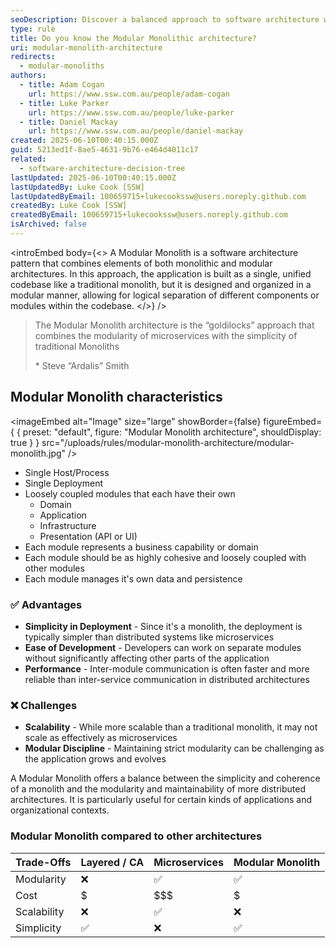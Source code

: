 ```yaml
---
seoDescription: Discover a balanced approach to software architecture with Modular Monoliths, combining simplicity and modularity for scalable and maintainable applications.
type: rule
title: Do you know the Modular Monolithic architecture?
uri: modular-monolith-architecture
redirects:
  - modular-monoliths
authors:
  - title: Adam Cogan
    url: https://www.ssw.com.au/people/adam-cogan
  - title: Luke Parker
    url: https://www.ssw.com.au/people/luke-parker
  - title: Daniel Mackay
    url: https://www.ssw.com.au/people/daniel-mackay
created: 2025-06-10T00:40:15.000Z
guid: 5213ed1f-8ae5-4631-9b76-e464d4011c17
related:
  - software-architecture-decision-tree
lastUpdated: 2025-06-10T00:40:15.000Z
lastUpdatedBy: Luke Cook [SSW]
lastUpdatedByEmail: 100659715+lukecookssw@users.noreply.github.com
createdBy: Luke Cook [SSW]
createdByEmail: 100659715+lukecookssw@users.noreply.github.com
isArchived: false
---
```


<introEmbed
  body={<>
A Modular Monolith is a software architecture pattern that combines elements of both monolithic and modular architectures. In this approach, the application is built as a single, unified codebase like a traditional monolith, but it is designed and organized in a modular manner, allowing for logical separation of different components or modules within the codebase.
  </>}
/>
> The Modular Monolith architecture is the “goldilocks” approach that combines the modularity of microservices with the simplicity of traditional Monoliths
>
> \* Steve “Ardalis” Smith

## Modular Monolith characteristics


<imageEmbed
  alt="Image"
  size="large"
  showBorder={false}
  figureEmbed={ {
    preset: "default",
    figure: "Modular Monolith architecture",
    shouldDisplay: true
  } }
  src="/uploads/rules/modular-monolith-architecture/modular-monolith.jpg"
/>

* Single Host/Process
* Single Deployment
* Loosely coupled modules that each have their own
  * Domain
  * Application
  * Infrastructure
  * Presentation (API or UI)
* Each module represents a business capability or domain
* Each module should be as highly cohesive and loosely coupled with other modules
* Each module manages it's own data and persistence

### ✅ Advantages

* **Simplicity in Deployment** - Since it's a monolith, the deployment is typically simpler than distributed systems like microservices
* **Ease of Development** - Developers can work on separate modules without significantly affecting other parts of the application
* **Performance** - Inter-module communication is often faster and more reliable than inter-service communication in distributed architectures

### ❌ Challenges

* **Scalability** - While more scalable than a traditional monolith, it may not scale as effectively as microservices
* **Modular Discipline** - Maintaining strict modularity can be challenging as the application grows and evolves

A Modular Monolith offers a balance between the simplicity and coherence of a monolith and the modularity and maintainability of more distributed architectures. It is particularly useful for certain kinds of applications and organizational contexts.

### Modular Monolith compared to other architectures

| Trade-Offs  | Layered / CA | Microservices | Modular Monolith |
| ----------- | ------------ | ------------- | ---------------- |
| Modularity  | ❌           | ✅            | ✅               |
| Cost        | $            | $$$           | $                |
| Scalability | ❌           | ✅            | ❌               |
| Simplicity  | ✅           | ❌            | ✅               |
